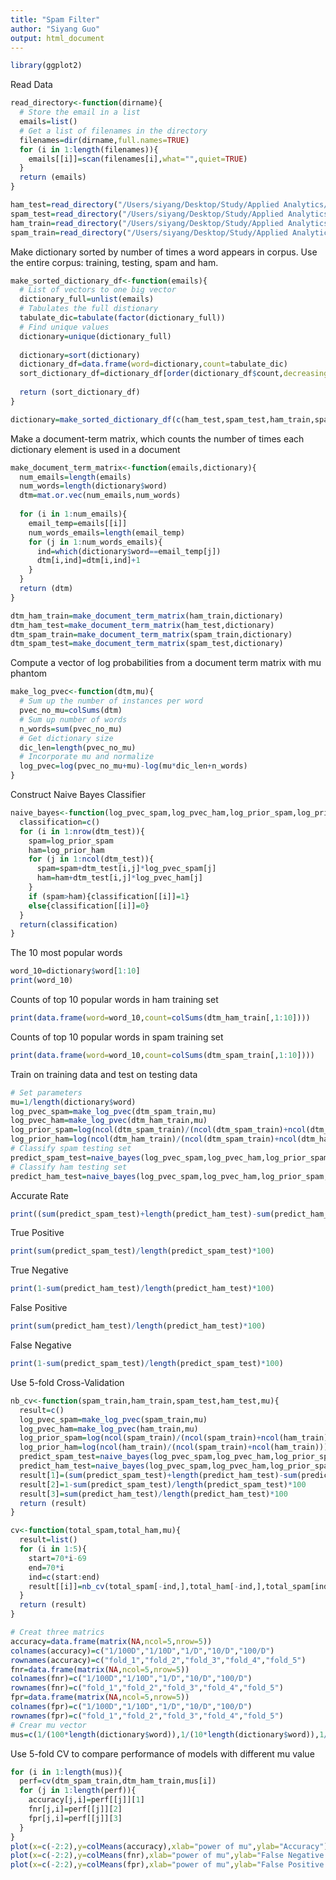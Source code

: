 ```yaml
---
title: "Spam Filter"
author: "Siyang Guo"
output: html_document
---
```

```r
library(ggplot2)
```

Read Data
```r
read_directory<-function(dirname){
  # Store the email in a list
  emails=list()
  # Get a list of filenames in the directory
  filenames=dir(dirname,full.names=TRUE)
  for (i in 1:length(filenames)){
    emails[[i]]=scan(filenames[i],what="",quiet=TRUE)
  }
  return (emails)
}

ham_test=read_directory("/Users/siyang/Desktop/Study/Applied Analytics/Machine Learning/Homework/kag-ham-test")
spam_test=read_directory("/Users/siyang/Desktop/Study/Applied Analytics/Machine Learning/Homework/kag-spam-test")
ham_train=read_directory("/Users/siyang/Desktop/Study/Applied Analytics/Machine Learning/Homework/kag-ham-train")
spam_train=read_directory("/Users/siyang/Desktop/Study/Applied Analytics/Machine Learning/Homework/kag-spam-train")
```

Make dictionary sorted by number of times a word appears in corpus. Use the entire corpus: training, testing, spam and ham.
```r
make_sorted_dictionary_df<-function(emails){
  # List of vectors to one big vector
  dictionary_full=unlist(emails)
  # Tabulates the full distionary
  tabulate_dic=tabulate(factor(dictionary_full))
  # Find unique values
  dictionary=unique(dictionary_full)
  
  dictionary=sort(dictionary)
  dictionary_df=data.frame(word=dictionary,count=tabulate_dic)
  sort_dictionary_df=dictionary_df[order(dictionary_df$count,decreasing = TRUE),]
  
  return (sort_dictionary_df)
}

dictionary=make_sorted_dictionary_df(c(ham_test,spam_test,ham_train,spam_train))
```

Make a document-term matrix, which counts the number of times each dictionary element is used in a document
```r
make_document_term_matrix<-function(emails,dictionary){
  num_emails=length(emails)
  num_words=length(dictionary$word)
  dtm=mat.or.vec(num_emails,num_words)
  
  for (i in 1:num_emails){
    email_temp=emails[[i]]
    num_words_emails=length(email_temp)
    for (j in 1:num_words_emails){
      ind=which(dictionary$word==email_temp[j])
      dtm[i,ind]=dtm[i,ind]+1
    }
  }
  return (dtm)
}

dtm_ham_train=make_document_term_matrix(ham_train,dictionary)
dtm_ham_test=make_document_term_matrix(ham_test,dictionary)
dtm_spam_train=make_document_term_matrix(spam_train,dictionary)
dtm_spam_test=make_document_term_matrix(spam_test,dictionary)
```

Compute a vector of log probabilities from a document term matrix with mu phantom
```r
make_log_pvec<-function(dtm,mu){
  # Sum up the number of instances per word
  pvec_no_mu=colSums(dtm)
  # Sum up number of words
  n_words=sum(pvec_no_mu)
  # Get dictionary size
  dic_len=length(pvec_no_mu)
  # Incorporate mu and normalize
  log_pvec=log(pvec_no_mu+mu)-log(mu*dic_len+n_words)
}
```

Construct Naive Bayes Classifier
```r
naive_bayes<-function(log_pvec_spam,log_pvec_ham,log_prior_spam,log_prior_ham,dtm_test){
  classification=c()
  for (i in 1:nrow(dtm_test)){
    spam=log_prior_spam
    ham=log_prior_ham
    for (j in 1:ncol(dtm_test)){
      spam=spam+dtm_test[i,j]*log_pvec_spam[j]
      ham=ham+dtm_test[i,j]*log_pvec_ham[j]
    }
    if (spam>ham){classification[[i]]=1}
    else{classification[[i]]=0}
  }  
  return(classification)
}
```

The 10 most popular words
```r
word_10=dictionary$word[1:10]
print(word_10)
```
Counts of top 10 popular words in ham training set
```r
print(data.frame(word=word_10,count=colSums(dtm_ham_train[,1:10])))
```
Counts of top 10 popular words in spam training set
```r
print(data.frame(word=word_10,count=colSums(dtm_spam_train[,1:10])))
```

Train on training data and test on testing data
```r
# Set parameters
mu=1/length(dictionary$word)
log_pvec_spam=make_log_pvec(dtm_spam_train,mu)
log_pvec_ham=make_log_pvec(dtm_ham_train,mu)
log_prior_spam=log(ncol(dtm_spam_train)/(ncol(dtm_spam_train)+ncol(dtm_ham_train)))
log_prior_ham=log(ncol(dtm_ham_train)/(ncol(dtm_spam_train)+ncol(dtm_ham_train)))
# Classify spam testing set
predict_spam_test=naive_bayes(log_pvec_spam,log_pvec_ham,log_prior_spam,log_prior_ham,dtm_spam_test)
# Classify ham testing set
predict_ham_test=naive_bayes(log_pvec_spam,log_pvec_ham,log_prior_spam,log_prior_ham,dtm_ham_test)
```
Accurate Rate
```r
print((sum(predict_spam_test)+length(predict_ham_test)-sum(predict_ham_test))/(length(predict_spam_test)+length(predict_ham_test))*100)
```
True Positive
```r
print(sum(predict_spam_test)/length(predict_spam_test)*100)
```
True Negative
```r
print(1-sum(predict_ham_test)/length(predict_ham_test)*100)
```
False Positive
```r
print(sum(predict_ham_test)/length(predict_ham_test)*100)
```
False Negative
```r
print(1-sum(predict_spam_test)/length(predict_spam_test)*100)
```

Use 5-fold Cross-Validation
```r
nb_cv<-function(spam_train,ham_train,spam_test,ham_test,mu){
  result=c()
  log_pvec_spam=make_log_pvec(spam_train,mu)
  log_pvec_ham=make_log_pvec(ham_train,mu)
  log_prior_spam=log(ncol(spam_train)/(ncol(spam_train)+ncol(ham_train)))
  log_prior_ham=log(ncol(ham_train)/(ncol(spam_train)+ncol(ham_train)))
  predict_spam_test=naive_bayes(log_pvec_spam,log_pvec_ham,log_prior_spam,log_prior_ham,spam_test)
  predict_ham_test=naive_bayes(log_pvec_spam,log_pvec_ham,log_prior_spam,log_prior_ham,ham_test)
  result[1]=(sum(predict_spam_test)+length(predict_ham_test)-sum(predict_ham_test))/(length(predict_spam_test)+length(predict_ham_test))*100
  result[2]=1-sum(predict_spam_test)/length(predict_spam_test)*100
  result[3]=sum(predict_ham_test)/length(predict_ham_test)*100
  return (result)
}
```

```r
cv<-function(total_spam,total_ham,mu){
  result=list()
  for (i in 1:5){
    start=70*i-69
    end=70*i
    ind=c(start:end)
    result[[i]]=nb_cv(total_spam[-ind,],total_ham[-ind,],total_spam[ind,],total_ham[ind,],mu)
  }
  return (result)
}
```

```r
# Creat three matrics
accuracy=data.frame(matrix(NA,ncol=5,nrow=5))
colnames(accuracy)=c("1/100D","1/10D","1/D","10/D","100/D")
rownames(accuracy)=c("fold_1","fold_2","fold_3","fold_4","fold_5")
fnr=data.frame(matrix(NA,ncol=5,nrow=5))
colnames(fnr)=c("1/100D","1/10D","1/D","10/D","100/D")
rownames(fnr)=c("fold_1","fold_2","fold_3","fold_4","fold_5")
fpr=data.frame(matrix(NA,ncol=5,nrow=5))
colnames(fpr)=c("1/100D","1/10D","1/D","10/D","100/D")
rownames(fpr)=c("fold_1","fold_2","fold_3","fold_4","fold_5")
# Crear mu vector
mus=c(1/(100*length(dictionary$word)),1/(10*length(dictionary$word)),1/length(dictionary$word),10/length(dictionary$word),100/length(dictionary$word))
```

Use 5-fold CV to compare performance of models with different mu value
```r
for (i in 1:length(mus)){
  perf=cv(dtm_spam_train,dtm_ham_train,mus[i])
  for (j in 1:length(perf)){
    accuracy[j,i]=perf[[j]][1]
    fnr[j,i]=perf[[j]][2]
    fpr[j,i]=perf[[j]][3]
  }
}
plot(x=c(-2:2),y=colMeans(accuracy),xlab="power of mu",ylab="Accuracy")
plot(x=c(-2:2),y=colMeans(fnr),xlab="power of mu",ylab="False Negative Rate")
plot(x=c(-2:2),y=colMeans(fpr),xlab="power of mu",ylab="False Positive Rate")
```













